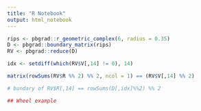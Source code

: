 ```yaml
---
title: "R Notebook"
output: html_notebook
---
```



```r
rips <- pbgrad::r_geometric_complex(6, radius = 0.35)
D <- pbgrad::boundary_matrix(rips)
RV <- pbgrad::reduce(D)

idx <- setdiff(which(RV$V[,14] != 0), 14)

matrix(rowSums(RV$R %% 2) %% 2, ncol = 1) == (RV$V[,14] %% 2)

# bundary of RV$R[,14] == rowSums(D[,idx]%%2) %% 2
```


```r
## Wheel example


```
